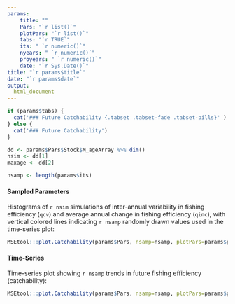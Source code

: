 ---
params: 
    title: ""
    Pars: "`r list()`"
    plotPars: "`r list()`"
    tabs: "`r TRUE`"
    its: " `r numeric()`"
    nyears: " `r numeric()`"
    proyears: " `r numeric()`"
    date: "`r Sys.Date()`"
title: "`r params$title`"
date: "`r params$date`"
output:
  html_document
---


```{r catchability, echo=FALSE, results="asis"}
if (params$tabs) {
  cat('### Future Catchability {.tabset .tabset-fade .tabset-pills}' )
} else {
  cat('### Future Catchability')
}

dd <- params$Pars$Stock$M_ageArray %>% dim()
nsim <- dd[1]
maxage <- dd[2]

nsamp <- length(params$its)
```

#### Sampled Parameters
Histograms of `r nsim` simulations of inter-annual variability in fishing efficiency (`qcv`) and average annual change in fishing efficiency (`qinc`), with vertical colored lines indicating `r nsamp` randomly drawn values used in the time-series plot:

```{r q_parameters, echo=FALSE}
MSEtool:::plot.Catchability(params$Pars, nsamp=nsamp, plotPars=params$plotPars, plot.num=1)
```


#### Time-Series
Time-series plot showing `r nsamp` trends in future fishing efficiency (catchability):

```{r q_time-series, echo=FALSE}
MSEtool:::plot.Catchability(params$Pars, nsamp=nsamp, plotPars=params$plotPars, plot.num=2)
```
